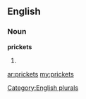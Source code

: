 ==English==

===Noun===
'''prickets'''

# {{plural of|[[pricket]]}}

[[Category:English plurals]]

[[ar:prickets]]
[[my:prickets]]